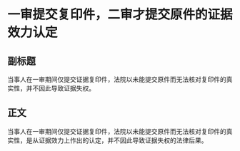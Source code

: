 # 一审提交复印件，二审才提交原件的证据效力认定
## 副标题
当事人在一审期间仅提交证据复印件，法院以未能提交原件而无法核对复印件的真实性，并不因此导致证据失权。
## 正文
当事人在一审期间仅提交证据复印件，法院以未能提交原件而无法核对复印件的真实性，是从证据效力上作出的认定，并不因此导致证据失权的法律后果。